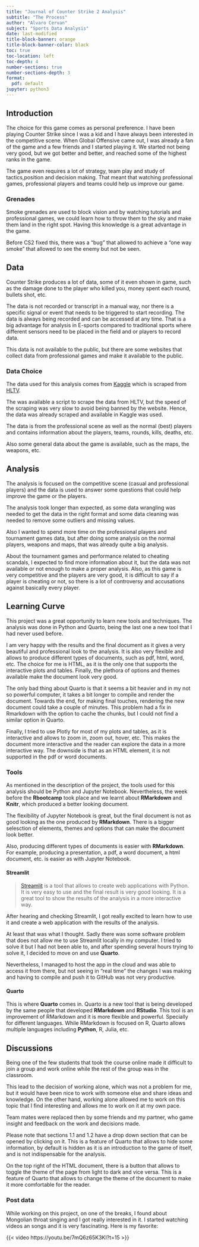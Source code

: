 ```yaml
---
title: "Journal of Counter Strike 2 Analysis"
subtitle: "The Process"
author: "Alvaro Cervan"
subject: "Sports Data Analysis"
date: last-modified
title-block-banner: orange
title-block-banner-color: black
toc: true
toc-location: left
toc-depth: 4
number-sections: true
number-sections-depth: 3
format:
  pdf: default
jupyter: python3
---
```


## Introduction

The choice for this game comes as personal preference. I have been playing Counter Strike since I was a kid and I have always been interested in the competitive scene. When Global Offensive came out, I was already a fan of the game and a few friends and I started playing it. We started not being very good, but we got better and better, and reached some of the highest ranks in the game. 

The game even requires a lot of strategy, team play and study of tactics,position and decision making. That meant that watching professional games, professional players and teams could help us improve our game. 

::: {.callout-tip}
### Grenades
Smoke grenades are used to block vision and by watching tutorials and professional games, we could learn how to throw them to the sky and make them land in the right spot. Having this knowledge is a great advantage in the game.

Before CS2 fixed this, there was a "bug" that allowed to achieve a "one way smoke" that allowed to see the enemy but not be seen.
:::

## Data

Counter Strike produces a lot of data, some of it even shown in game, such as the damage done to the player who killed you, money spent each round, bullets shot, etc.

The data is not recorded or transcript in a manual way, nor there is a specific signal or event that needs to be triggered to start recording. The data is always being recorded and can be accessed at any time. That is a big advantage for analysis in E-sports compared to traditional sports where different sensors need to be placed in the field and or players to record data.

This data is not available to the public, but there are some websites that collect data from professional games and make it available to the public.

### Data Choice

The data used for this analysis comes from [Kaggle](https://www.kaggle.com) which is scraped from [HLTV](https://www.hltv.org).

::: {.callout-note}
The was available a script to scrape the data from HLTV, but the speed of the scraping was very slow to avoid being banned by the website. Hence, the data was already scraped and available in Kaggle was used.
:::

The data is from the professional scene as well as the normal (best) players and contains information about the players, teams, rounds, kills, deaths, etc.

Also some general data about the game is available, such as the maps, the weapons, etc. 

## Analysis

The analysis is focused on the competitive scene (casual and professional players) and the data is used to answer some questions that could help improve the game or the players.

The analysis took longer than expected, as some data wrangling was needed to get the data in the right format and some data cleaning was needed to remove some outliers and missing values.

Also I wanted to spend more time on the professional players and tournament games data, but after doing some analysis on the normal players, weapons and maps, that was already quite a big analysis.

About the tournament games and performance related to cheating scandals, I expected to find more information about it, but the data was not available or not enough to make a proper analysis. Also, as this game is very competitive and the players are very good, it is difficult to say if a player is cheating or not, so there is a lot of controversy and accusations against basically every player.

## Learning Curve

This project was a great opportunity to learn new tools and techniques. The analysis was done in Python and Quarto, being the last one a new tool that I had never used before. 

I am very happy with the results and the final document as it gives a very beautiful and professional look to the analysis. It is also very flexible and allows to produce different types of documents, such as pdf, html, word, etc.
The choice for me is HTML, as it is the only one that supports the interactive plots and tables. Finally, the plethora of options and themes available make the document look very good.

The only bad thing about Quarto is that it seems a bit heavier and in my not so powerful computer, it takes a bit longer to compile and render the document. Towards the end, for making final touches, rendering the new document could take a couple of minutes.
This problem had a fix in Rmarkdown with the option to cache the chunks, but I could not find a similar option in Quarto.

Finally, I tried to use Plotly for most of my plots and tables, as it is interactive and allows to zoom in, zoom out, hover, etc. This makes the document more interactive and the reader can explore the data in a more interactive way. The downside is that as an HTML element, it is not supported in the pdf or word documents.

### Tools

As mentioned in the description of the project, the tools used for this analysis should be Python and Jupyter Notebook. Nevertheless, the week before the **Rbootcamp** took place and we learnt about **RMarkdown** and **Knitr**, which produced a better looking document.

The flexibility of Jupyter Notebook is great, but the final document is not as good looking as the one produced by **RMarkdown**. There is a bigger selesction of elements, themes and options that can make the document look better.

Also, producing different types of documents is easier with **RMarkdown**. For example, producing a presentation, a pdf, a word document, a html document, etc. is easier as with Jupyter Notebook.

#### Streamlit

> [Streamlit](https://streamlit.io/) is a tool that allows to create web applications with Python. It is very easy to use and the final result is very good looking. It is a great tool to show the results of the analysis in a more interactive way.

After hearing and checking Streamlit, I got really excited to learn how to use it and create a web application with the results of the analysis. 

At least that was what I thought. Sadly there was some software problem that does not allow me to use Streamlit locally in my computer. I tried to solve it but I had not been able to, and after spending several hours trying to solve it, I decided to move on and use **Quarto**.

Nevertheless, I managed to host the app in the cloud and was able to access it from there, but not seeing in "real time" the changes I was making and having to compile and push it to GitHub was not very productive.

#### Quarto

This is where **Quarto** comes in. Quarto is a new tool that is being developed by the same people that developed **RMarkdown** and **RStudio**. This tool is an improvement of RMarkdown and it is more flexible and powerful. Specially for different languages. While RMarkdown is focused on R, Quarto allows multiple languages including **Python**, R, Julia, etc. 

## Discussions

Being one of the few students that took the course online made it difficult to join a group and work online while the rest of the group was in the classroom.

This lead to the decision of working alone, which was not a problem for me, but it would have been nice to work with someone else and share ideas and knowledge. On the other hand, working alone allowed me to work on this topic that I find interesting and allows me to work on it at my own pace.

Team mates were replaced then by some friends and my partner, who game insight and feedback on the work and decisions made.

::: {.callout-warning}

Please note that sections 1.1 and 1.2 have a drop down section that can be opened by clicking on it. This is a feature of Quarto that allows to hide some information, by default is hidden as it is an introduction to the game of itself, and is not indispensable for the analysis.
:::

::: {.callout-tip}

On the top right of the HTML document, there is a button that allows to toggle the theme of the page from light to dark and vice versa. This is a feature of Quarto that allows to change the theme of the document to make it more comfortable for the reader.
:::

::: {.callout-important}
### Post data
While working on this project, on one of the breaks, I found about Mongolian throat singing and I got really interested in it. I started watching videos an songs and it is very fascinating.
Here is my favorite:

{{< video https://youtu.be/7mQ6z65K3KI?t=15 >}}

:::